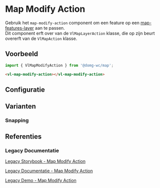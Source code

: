 
# Map Modify Action

Gebruik het `map-modify-action` component om een feature op een [map-features-layer](/docs/map-layer-vector-layer-features-layer--map-features-layer-default) aan te passen.<br/>
Dit component erft over van de `VlMapLayerAction` klasse, die op zijn beurt overerft van de `VlMapAction` klasse.

## Voorbeeld

```js
import { VlMapModifyAction } from '@domg-wc/map';
```

```html
<vl-map-modify-action></vl-map-modify-action>
```

<Canvas of={VlMapModifyActionStories.MapModifyActionDefault} />


## Configuratie

<ArgTypes of={VlMapModifyActionStories.MapModifyActionDefault} />


## Varianten

### Snapping

<Canvas of={VlMapModifyActionStories.MapModifyActionSnapping} />


## Referenties

### Legacy Documentatie

[Legacy Storybook - Map Modify Action](https://webcomponenten.omgeving.vlaanderen.be/storybook/?path=/docs/custom-elements-vl-map-vl-map-modify-action--default)

[Legacy Documentatie - Map Modify Action](https://webcomponenten.omgeving.vlaanderen.be/doc/VlMapModifyAction.html)

[Legacy Demo - Map Modify Action](https://webcomponenten.omgeving.vlaanderen.be/demo/vl-map-modify-actions.html)
